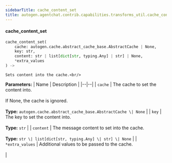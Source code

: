 ```yaml
---
sidebarTitle: cache_content_set
title: autogen.agentchat.contrib.capabilities.transforms_util.cache_content_set
---
```


<code class="doc-symbol doc-symbol-heading doc-symbol-function"></code>
#### cache_content_set

```python
cache_content_set(
    cache: autogen.cache.abstract_cache_base.AbstractCache | None,
    key: str,
    content: str | list[dict[str, typing.Any] | str] | None,
    *extra_values
) -> 
```

    Sets content into the cache.<br/>

<b>Parameters:</b>
| Name | Description |
|--|--|
| `cache` | The cache to set the content into.<br/><br/>If None, the cache is ignored.<br/><br/>**Type:** `autogen.cache.abstract_cache_base.AbstractCache \| None` |
| `key` | The key to set the content into.<br/><br/>**Type:** `str` |
| `content` | The message content to set into the cache.<br/><br/>**Type:** `str \| list[dict[str, typing.Any] \| str] \| None` |
| `*extra_values` | Additional values to be passed to the cache.<br/><br/> |

<br />